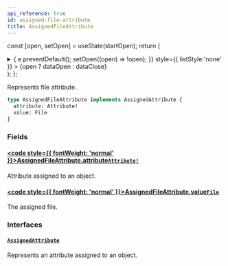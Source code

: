 ```yaml
---
api_reference: true
id: assigned-file-attribute
title: AssignedFileAttribute
---
```






const [open, setOpen] = useState(startOpen);
return (
<details {...(open ? { open: true } : {})} className="details" style={{ border:'none', boxShadow:'none', background:'var(--ifm-background-color)' }}>
<summary
onClick={(e) => {
e.preventDefault();
setOpen((open) => !open);
}}
style={{ listStyle:'none' }} >
{open ? dataOpen : dataClose}
</summary>
{open && children}
</details>
);
};

Represents file attribute.


<Badge text="Added in Saleor 3.22 (unreleased)" class="badge badge--secondary margin-bottom--sm" />


```graphql
type AssignedFileAttribute implements AssignedAttribute {
  attribute: Attribute!
  value: File
}
```

### Fields

#### [<code style={{ fontWeight: 'normal' }}>AssignedFileAttribute.<b>attribute</b></code>](#)<Bullet />[`Attribute!`](../../../api-reference/attributes/objects/attribute.mdx) <Badge class="badge badge--secondary" text="non-null"/> <Badge class="badge badge--secondary" text="object"/> <Badge class="badge badge--secondary" text="attributes"/>

Attribute assigned to an object.

#### [<code style={{ fontWeight: 'normal' }}>AssignedFileAttribute.<b>value</b></code>](#)<Bullet />[`File`](../../../api-reference/miscellaneous/objects/file.mdx) <Badge class="badge badge--secondary" text="object"/> <Badge class="badge badge--secondary" text="miscellaneous"/>

The assigned file.

### Interfaces

#### [`AssignedAttribute`](../../../api-reference/attributes/interfaces/assigned-attribute.mdx) <Badge class="badge badge--secondary" text="interface"/> <Badge class="badge badge--secondary" text="attributes"/>

Represents an attribute assigned to an object.


<Badge text="Added in Saleor 3.22 (unreleased)" class="badge badge--secondary margin-bottom--sm" />

